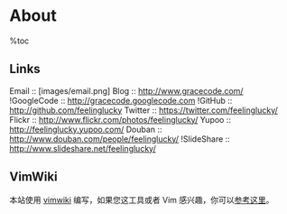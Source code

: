= About =

%toc


== Links ==

Email :: [images/email.png]
Blog :: http://www.gracecode.com/
!GoogleCode :: http://gracecode.googlecode.com
!GitHub :: http://github.com/feelinglucky
Twitter :: https://twitter.com/feelinglucky/
Flickr ::  http://www.flickr.com/photos/feelinglucky/
Yupoo :: http://feelinglucky.yupoo.com/
Douban :: http://www.douban.com/people/feelinglucky/
!SlideShare :: http://www.slideshare.net/feelinglucky/


== VimWiki ==

本站使用 [[notes/vimwiki|vimwiki]] 编写，如果您这工具或者 Vim
感兴趣，你可以[[notes/vimwiki|参考这里]]。

